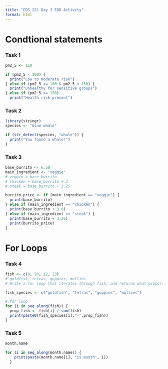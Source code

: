 ```yaml
---
title: "EDS 221 Day 3 EOD Activity"
format: html
---
```


# Condtional statements 

### Task 1 
```r
pm2_5 <- 110

if (pm2_5 < 100) {
  print("Low to moderate risk")
} else if (pm2_5 >= 100 & pm2_5 < 150) {
  print("Unhealthy for sensitive groups")
} else if (pm2_5 >= 150) 
  print("Health risk present")

```

### Task 2 
```r
library(stringr)
species <- "blue whale"

if (str_detect(species, "whale")) {
  print("You found a whale!")
}
```

### Task 3 
```r
base_burrito <- 6.50
main_ingredient <- "veggie"
# veggie = base_burrito
# chicken = base_burrito + 3
# steak = base_burrito + 3.25 

burrito_price <- if (main_ingredient == "veggie") {
  print(base_burrito)
} else if (main_ingredient == "chicken") {
  print(base_burrito + 3.0)
} else if (main_ingredient == "steak") {
  print(base_burrito + 3.25)
  print(burrito_price)
}
```


# For Loops 

### Task 4 
```r
fish <- c(8, 10, 12, 23)
# goldfish, tetras, guppies, mollies
# Write a for loop that iterates through fish, and returns what proportion of total fish in the tank are that species

fish_species <- c("goldfish", "tetras", "guppies", "mollies")

# for loop 
for (i in seq_along(fish)) {
  prop_fish <- fish[i] / sum(fish) 
  print(paste0(fish_species[i],"-",prop_fish))
}

```


### Task 5 
```r
month.name 

for (i in seq_along(month.name)) {
    print(paste(month.name[i], "is month", i))
  }

```
